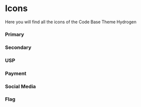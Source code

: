 

<Meta title="Icons" name="Docs" />

# Icons

Here you will find all the icons of the Code Base Theme Hydrogen

### Primary

<Canvas withSource="none">
	<Story of={IconPrimary.primary} />
</Canvas>

### Secondary

<Canvas withSource="none">
	<Story of={IconSecondary.secondary} />
</Canvas>

### USP

<Canvas withSource="none">
	<Story of={IconUSP.usp} />
</Canvas>

### Payment

<Canvas withSource="none">
	<Story of={IconPayment.payment} />
</Canvas>

### Social Media

<Canvas withSource="none">
	<Story of={IconSocial.socialMedia} />
</Canvas>

### Flag

<Canvas withSource="none">
	<Story of={IconFlag.flag} />
</Canvas>

